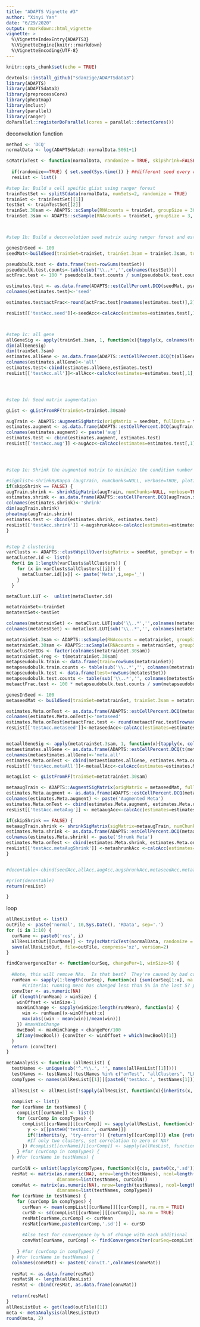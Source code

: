 ```yaml
---
title: "ADAPTS Vignette #3"
author: "Xinyi Yan"
date: "6/29/2020"
output: rmarkdown::html_vignette
vignette: >
  %\VignetteIndexEntry{ADAPTS3}
  %\VignetteEngine{knitr::rmarkdown}
  %\VignetteEncoding{UTF-8}
---
```


```r
knitr::opts_chunk$set(echo = TRUE)
```

```r
devtools::install_github("sdanzige/ADAPTSdata3")
library(ADAPTS)
library(ADAPTSdata3)
library(preprocessCore)
library(pheatmap)
library(mclust)
library(parallel)
library(ranger)
doParallel::registerDoParallel(cores = parallel::detectCores())

```

deconvolution function
```r
method <- 'DCQ'
normalData <- log(ADAPTSdata3::normalData.5061+1)

scMatrixTest <- function(normalData, randomize = TRUE, skipShrink=FALSE, handMetaCluster=FALSE) {
  
  if(randomize==TRUE) { set.seed(Sys.time()) } ##different seed every run
  resList <- list()

#step 1a: Build a cell speific gList using ranger forest
trainTestSet <- splitSCdata(normalData, numSets=2, randomize = TRUE)
trainSet <- trainTestSet[[1]]
testSet <- trainTestSet[[2]]
trainSet.30sam <- ADAPTS::scSample(RNAcounts = trainSet, groupSize = 30, randomize = TRUE)
trainSet.3sam <- ADAPTS::scSample(RNAcounts = trainSet, groupSize = 3, randomize = TRUE)



#step 1b: Build a deconvolution seed matrix using ranger forest and estiamte

genesInSeed <- 100
seedMat<-buildSeed(trainSet=trainSet, trainSet.3sam = trainSet.3sam, trainSet.30sam = trainSet.30sam, genesInSeed = genesInSeed, groupSize = 30, randomize = TRUE, num.trees = 1000, plotIt = FALSE)  

pseudobulk.test <- data.frame(test=rowSums(testSet))
pseudobulk.test.counts<-table(sub('\\..*','',colnames(testSet)))
actFrac.test <- 100 * pseudobulk.test.counts / sum(pseudobulk.test.counts)

estimates.test <- as.data.frame(ADAPTS::estCellPercent.DCQ(seedMat, pseudobulk.test))
colnames(estimates.test)<-'seed'

estimates.test$actFrac<-round(actFrac.test[rownames(estimates.test)],2)

resList[['testAcc.seed']]<-seedAcc<-calcAcc(estimates=estimates.test[,1], reference=estimates.test[,2])



#step 1c: all gene
allGeneSig <- apply(trainSet.3sam, 1, function(x){tapply(x, colnames(trainSet.3sam), mean, na.rm=TRUE)})
dim(allGeneSig)
dim(trainSet.3sam)
estimates.allGene <- as.data.frame(ADAPTS::estCellPercent.DCQ(t(allGeneSig), pseudobulk.test))
colnames(estimates.allGene)<-'all'
estimates.test<-cbind(estimates.allGene,estimates.test)
resList[['testAcc.all']]<-allAcc<-calcAcc(estimates=estimates.test[,1], reference=estimates.test[,3])




#step 1d: Seed matrix augmentation

gList <- gListFromRF(trainSet=trainSet.30sam)

augTrain <- ADAPTS::AugmentSigMatrix(origMatrix = seedMat, fullData = trainSet.3sam, gList = gList, nGenes = 1:100, newData = trainSet.3sam, plotToPDF = FALSE, pdfDir = '.')
estimates.augment <- as.data.frame(ADAPTS::estCellPercent.DCQ(augTrain, pseudobulk.test))
colnames(estimates.augment) <- paste('aug')
estimates.test <- cbind(estimates.augment, estimates.test)
resList[['testAcc.aug']] <-augAcc<-calcAcc(estimates=estimates.test[,1], reference=estimates.test[,4])




#step 1e: Shrink the augmented matrix to minimize the condition number

#sigGlist<-shrinkByKappa (augTrain, numChunks=NULL, verbose=TRUE, plotIt=TRUE, singleCore=FALSE, fastStop=FALSE)
if(skipShrink == FALSE) {
augTrain.shrink <- shrinkSigMatrix(augTrain, numChunks=NULL, verbose=TRUE, plotIt=TRUE, sigGenesList=NULL, singleCore=FALSE, fastStop=TRUE) #fastStop==TRUE overwriting aggressiveMin option.
estimates.shrink <- as.data.frame(ADAPTS::estCellPercent.DCQ(augTrain.shrink, pseudobulk.test))
colnames(estimates.shrink)<-'shrink'
dim(augTrain.shrink)
pheatmap(augTrain.shrink)
estimates.test <- cbind(estimates.shrink, estimates.test)
resList[['testAcc.shrink']] <-augshrunkAcc<-calcAcc(estimates=estimates.test[,1], reference=estimates.test[,5])
}


#step 2 clustering
varClusts <- ADAPTS::clustWspillOver(sigMatrix = seedMat, geneExpr = trainSet.3sam)
metaCluster.id <- list()
  for(i in 1:length(varClusts$allClusters)) {
    for (x in varClusts$allClusters[[i]]) {
      metaCluster.id[[x]] <- paste('Meta',i,sep='_')
    }
  }

metaClust.LUT <-  unlist(metaCluster.id)  

metatrainSet<-trainSet
metatestSet<-testSet

colnames(metatrainSet) <- metaClust.LUT[sub('\\..*','',colnames(metatestSet))]
colnames(metatestSet) <- metaClust.LUT[sub('\\..*','', colnames(metatestSet))]

metatrainSet.3sam <- ADAPTS::scSample(RNAcounts = metatrainSet, groupSize = 3, randomize = TRUE)
metatrainSet.30sam <- ADAPTS::scSample(RNAcounts = metatrainSet, groupSize = 30, randomize = TRUE)
metaclusterIDs <- factor(colnames(metatrainSet.30sam))
metatrainSet.4reg <- t(metatrainSet.30sam)
metapseudobulk.train <- data.frame(train=rowSums(metatrainSet))
metapseudobulk.train.counts <- table(sub('\\..*','', colnames(metatrainSet)))
metapseudobulk.test <- data.frame(test=rowSums(metatestSet))
metapseudobulk.test.counts <- table(sub('\\..*','', colnames(metatestSet)))
metaactFrac.test <- 100 * metapseudobulk.test.counts / sum(metapseudobulk.test.counts)

genesInSeed <- 100
metaseedMat <- buildSeed(trainSet=metatrainSet, trainSet.3sam = metatrainSet.3sam, trainSet.30sam = metatrainSet.30sam, genesInSeed = genesInSeed, groupSize = 30, randomize = TRUE, num.trees = 1000, plotIt = TRUE)

estimates.Meta.onTest <- as.data.frame(ADAPTS::estCellPercent.DCQ(metaseedMat, metapseudobulk.test))
colnames(estimates.Meta.onTest)<-'metaseed'
estimates.Meta.onTest$metaactFrac.test <- round(metaactFrac.test[rownames(estimates.Meta.onTest)],2)
resList[['testAcc.metaseed']]<-metaseedAcc<-calcAcc(estimates=estimates.Meta.onTest[,1], reference=estimates.Meta.onTest[,2])


metaallGeneSig <- apply(metatrainSet.3sam, 1, function(x){tapply(x, colnames(metatrainSet.3sam), mean, na.rm=TRUE)})
metaestimates.allGene <- as.data.frame(ADAPTS::estCellPercent.DCQ(t(metaallGeneSig), metapseudobulk.test))
colnames(metaestimates.allGene)<-'meta.all'
estimates.Meta.onTest <- cbind(metaestimates.allGene, estimates.Meta.onTest)
resList[['testAcc.metaAll']]<-metaallAcc<-calcAcc(estimates=estimates.Meta.onTest[,1], reference=estimates.Meta.onTest[,3])

metagList <- gListFromRF(trainSet=metatrainSet.30sam)

metaaugTrain <- ADAPTS::AugmentSigMatrix(origMatrix = metaseedMat, fullData = metatrainSet.3sam, gList = metagList, nGenes = 1:100, newData = metatrainSet.3sam, plotToPDF = FALSE, pdfDir = '.')
estimates.Meta.augment <- as.data.frame(ADAPTS::estCellPercent.DCQ(metaaugTrain, metapseudobulk.test))
colnames(estimates.Meta.augment) <- paste('Augmented Meta')
estimates.Meta.onTest <- cbind(estimates.Meta.augment, estimates.Meta.onTest)
resList[['testAcc.metaAug']] <- metaaugAcc<-calcAcc(estimates=estimates.Meta.onTest[,1], reference=estimates.Meta.onTest[,4])

if(skipShrink == FALSE) {
metaaugTrain.shrink <- shrinkSigMatrix(sigMatrix=metaaugTrain, numChunks=50, verbose=TRUE, plotIt = TRUE, aggressiveMin=TRUE, fastStop=TRUE, singleCore=TRUE)
estimates.Meta.shrink <- as.data.frame(ADAPTS::estCellPercent.DCQ(metaaugTrain.shrink, metapseudobulk.test))
colnames(estimates.Meta.shrink) <- paste('Shrunk Meta')
estimates.Meta.onTest <- cbind(estimates.Meta.shrink, estimates.Meta.onTest)
resList[['testAcc.metaAugShrink']] <-metashrunkAcc <-calcAcc(estimates=estimates.Meta.onTest[,1], reference=estimates.Meta.onTest[,5])
}


#decontable<-cbind(seedAcc,allAcc,augAcc,augshrunkAcc,metaseedAcc,metaallAcc,metaaugAcc,metashrunkAcc)

#print(decontable)
return(resList)

}
```

loop
```r
allResListOut <- list()
outFile <- paste('normal', 10,Sys.Date(), 'RData', sep='.')
for (i in 1:10) {
  curName <- paste0('res', i)
  allResListOut[[curName]] <- try(scMatrixTest(normalData, randomize = TRUE))
  save(allResListOut, file=outFile, compress='xz', version=2)
}

findConvergenceIter <- function(curSeq, changePer=1, winSize=5) {
  
  #Note, this will remove NAs.  Is that best?  They're caused by bad correlations
  runMean <- sapply(1:length(curSeq), function(x) {sum(curSeq[1:x], na.rm=TRUE)/x})
      #Criteria: running mean has changed less than 5% in the last 5? point
  convIter <- as.numeric(NA)
  if (length(runMean) > winSize) {
    winOffset <- winSize-1
    maxWinChange <- sapply(winSize:length(runMean), function(x) {
      win <- runMean[(x-winOffset):x]
      max(abs((win - mean(win))/mean(win)))
    }) #maxWinChange
    mwcBool <- maxWinChange < changePer/100
    if(any(mwcBool)) {convIter <- winOffset + which(mwcBool)[1]}
  }
  return (convIter)
}

metaAnalysis <- function (allResList) {
  testNames <- unique(sub('^.*\\.', '', names(allResList[[1]])))
  testNames <- testNames[!testNames %in% c("onTest", "allClusters", "LUT")]
  compTypes <- names(allResList[[1]][[paste0('testAcc.', testNames[1])]])
  
  allResList <- allResList[!sapply(allResList, function(x){inherits(x,'try-error')})]
  
  compList <- list()
  for (curName in testNames) {
    compList[[curName]] <- list()
    for (curComp in compTypes) {
      compList[[curName]][[curComp]] <- sapply(allResList, function(x){ 
        y <- x[[paste0('testAcc.', curName)]]
        if(!inherits(y, 'try-error')) {return(y[[curComp]])} else {return(as.numeric(NA))}  
        #If only two clusters, set correlation to zero or NA?
      }) #compList[[curName]][[curComp]] <- sapply(allResList, function(x){ 
    } #for (curComp in compTypes) {
  } #for (curName in testNames) {
  
  curColN <- unlist(lapply(compTypes, function(x){c(x, paste0(x,'.sd'))}))
  resMat <- matrix(as.numeric(NA), nrow=length(testNames), ncol=length(curColN),
                   dimnames=list(testNames, curColN))
  convMat <- matrix(as.numeric(NA), nrow=length(testNames), ncol=length(compTypes),
                   dimnames=list(testNames, compTypes))
  for (curName in testNames) {
    for (curComp in compTypes) {
      curMean <- mean(compList[[curName]][[curComp]], na.rm = TRUE)
      curSD <- sd(compList[[curName]][[curComp]], na.rm = TRUE)
      resMat[curName,curComp] <- curMean
      resMat[curName,paste0(curComp,'.sd')] <- curSD
      
      #Also test for convergence by % of change with each additional
      convMat[curName, curComp] <- findConvergenceIter(curSeq=compList[[curName]][[curComp]], changePer=1, winSize=5)
      
    } #for (curComp in compTypes) {
  } #for (curName in testNames) {
  colnames(convMat) <- paste0('convIt.',colnames(convMat))
  
  resMat <- as.data.frame(resMat)
  resMat$N <- length(allResList)
  resMat <- cbind(resMat, as.data.frame(convMat))
  
  return(resMat)
}
allResListOut <- get(load(outFile)[1])
meta <- metaAnalysis(allResListOut)
round(meta, 2)

```

